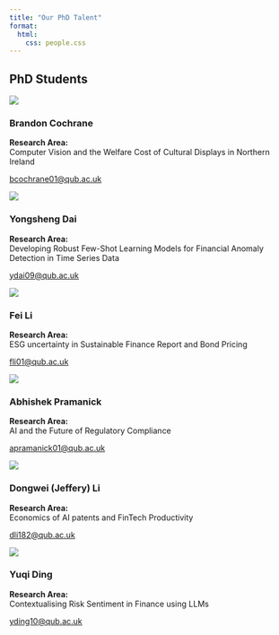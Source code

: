 ```yaml
---
title: "Our PhD Talent"
format:
  html:
    css: people.css
---
```


::: {.team-container}

## PhD Students

::: {.student-profile}

![](img/images/brandon.jpeg){.profile-pic}

::: {.student-info}

### Brandon Cochrane

**Research Area:**  
Computer Vision and the Welfare Cost of Cultural Displays in Northern Ireland

[bcochrane01@qub.ac.uk](mailto:bcochrane01@qub.ac.uk)

:::
:::

::: {.student-profile}

![](img/images/yongshei.JPG){.profile-pic}

::: {.student-info}

### Yongsheng Dai
**Research Area:**  
Developing Robust Few-Shot Learning Models for Financial Anomaly Detection in Time Series Data

[ydai09@qub.ac.uk](mailto:ydai09@qub.ac.uk)

:::
:::

::: {.student-profile}

![](img/images/Fei.jpeg){.profile-pic}

::: {.student-info}

### Fei Li
**Research Area:**  
ESG uncertainty in Sustainable Finance Report and Bond Pricing

[fli01@qub.ac.uk](mailto:fli01@qub.ac.uk)

:::
:::

::: {.student-profile}

![](img/images/Abhishek Pramanick (photo) (1).jpg){.profile-pic}

::: {.student-info}

### Abhishek Pramanick
**Research Area:**  
AI and the Future of Regulatory Compliance

[apramanick01@qub.ac.uk](mailto:apramanick01@qub.ac.uk)

:::
:::

::: {.student-profile}

![](img/images/jeffery.png){.profile-pic}

::: {.student-info}

### Dongwei (Jeffery) Li
**Research Area:**  
Economics of AI patents and FinTech Productivity

[dli182@qub.ac.uk](mailto:dli182@qub.ac.uk)

:::
:::

::: {.student-profile}

![](img/images/Yuqi.png){.profile-pic}

::: {.student-info}

### Yuqi Ding
**Research Area:**  
Contextualising Risk Sentiment in Finance using LLMs

[yding10@qub.ac.uk](mailto:yding10@qub.ac.uk)

:::
:::

:::